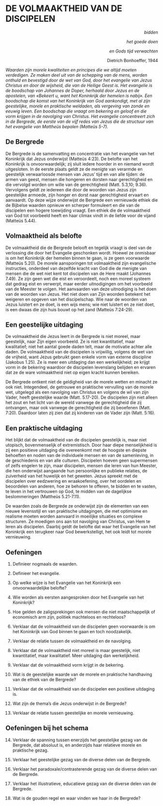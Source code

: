 # DE VOLMAAKTHEID VAN DE DISCIPELEN  


<p style='text-align: right;'>*bidden*</p> <p style='text-align: right;'>*het goede doen*</p> <p style='text-align: right;'>*en Gods tijd verwachten*</p> <p style='text-align: right;'> Dietrich Bonhoeffer, 1944</p>



*Waarden zijn morele kwaliteiten en principes die we altijd moeten verdedigen. Ze maken deel uit van de schepping van de mens, worden onthuld en bevestigd door de wet van God, door het evangelie van Jezus Christus en door de wijsheid, die van de Heilige Geest is. Het evangelie is de boodschap van Johannes de Doper, herhaald door Jezus en de apostelen, van «Bekeert u, want het Koninkrijk der hemelen is nabij». Een boodschap die komst van het Koninkrijk van God aankondigt, met al zijn geestelijke, morele en praktische weldaden, als vergeving van zonde en eeuwig leven. Een boodschap die vraagt ​​om bekering en geloof en die vorm krijgen in de navolging van Christus. Het evangelie concentreert zich in de Bergrede, de eerste van de vijf redes van Jezus die de structuur van het evangelie van Mattheüs bepalen (Matteüs 5-7).*

## De Bergrede

De Bergrede is de samenvatting en concentratie van het evangelie van het Koninkrijk dat Jezus onderwijst (Matteüs 4:23). De belofte van het Koninkrijk is onvoorwaardelijk; zij sluit iedere hoorder in en niemand wordt uitgesloten. In de eerste plaats geldt ze de menigte van verarmde en geestelijk verwaarloosde mensen van Jezus’ tijd en van alle tijden: de armen van geest, mensen die hongeren en dorsten naar gerechtigheid en die vervolgd worden om wille van de gerechtigheid (Matt. 5.3,10; 9.36). Vervolgens geldt ze iedereen die door de woorden van Jezus zijn geestelijke armoede, zijn honger en dorst naar gerechtigheid ervaart en aanvaardt. Op deze wijze onderwijst de Bergrede een vernieuwde ethiek die de Bijbelse waarden opnieuw en scherper formuleert en die van de discipelen een hogere toewijding vraagt. Een ethiek die de volmaaktheid van God tot voorbeeld heeft en haar climax vindt in de liefde voor de vijand (Matteüs 5.44).

## Volmaaktheid als belofte

De  volmaaktheid die de Bergrede belooft en tegelijk vraagt is deel van de verlossing die door het Evangelie geschonken wordt. Hoewel ze onmisbaar is om het Koninkrijk der hemelen binnen te gaan, is ze geen voorwaarde (Matteüs 5.20). De morele aansporingen tot volmaaktheid zijn evangelische instructies, onderdeel van dezelfde kracht van God die de menigte van mensen die de wet niet kent tot discipelen van de Here maakt (Johannes 7.49). Ze zijn geen wet die eist en veroordeelt, noch een moreel systeem dat gedrag eist en verwerpt, maar eerder uitnodigingen om het voorbeeld van de Meester te volgen. Het aanvaarden van deze uitnodiging is het doen van de woorden van Jezus. Het niet doen van Zijn woorden betekent het weigeren en opgeven van het discipelschap. Wie naar de woorden van Jezus luistert en ze doet, is een wijs mens; wie niet luistert en ze niet doet, is een dwaas die zijn huis bouwt op het zand (Matteüs 7:24-29).

## Een geestelijke uitdaging
De volmaaktheid die Jezus leert in de Bergrede is niet moreel, maar geestelijk, naar Zijn eigen voorbeeld. Ze is niet kwantitatief, maar kwalitatief; niet het aantal goede daden telt, maar de motivatie achter alle daden. De volmaaktheid van de discipelen is vrijwillig, volgens de wet van de vrijheid, want Jezus gebruikt geen enkele vorm van externe discipline (Jakobus 1.25). Ze is meer een uitdaging dan een werkelijkheid; ze krijgt vorm in de bekering waardoor de discipelen levenslang belijden en ervaren dat ze de ware volmaaktheid niet op eigen kracht kunnen bereiken.  

De Bergrede ontkent niet de geldigheid van de morele wetten en minacht ze ook niet. Integendeel, de getrouwe en praktische vervulling van de morele wet, uitgelegd als een navolging van Christus en volgens de wil van zijn Vader, heeft geestelijke waarde (Matt. 5.17-20). De discipelen zijn niet alleen het zout en het licht van de wereld vanwege de gerechtigheid die zij ontvangen, maar ook vanwege de gerechtigheid die zij beoefenen (Matt. 7:20). Daardoor laten zij zien dat zij kinderen van de Vader zijn (Matt. 5:16).

## Een praktische uitdaging
	
Het blijkt dat de volmaaktheid van de discipelen geestelijk is, maar niet utopisch, bovenmenselijk of extremistisch. Door haar diepe menselijkheid is zij een positieve uitdaging die overeenkomt met de hoogste en diepste behoeften en noden van de individuele mensen en van de samenleving, in de geschiedenis en van alle culturen. Discipelen hoeven geen supermensen of zelfs engelen te zijn, maar discipelen, mensen die leren van hun Meester, die hen onderwijst aangaande hun persoonlijke en publieke relaties, de zuiverheid van het huwelijk en het geweten. Jezus spreekt met de discipelen over eedzwering en wraakoefening, over het oordelen en beoordelen van anderen, hoe ze behoren te offeren, te bidden en te vasten, te leven in het vertrouwen op God, te midden van de dagelijkse beslommeringen (Mattheüs 5.21-7.11).

De waarden zoals de Bergrede ze onderwijst zijn de elementen van een nieuwe levensstijl en van praktische uitdagingen, die met optimisme en realisme moeten worden aanvaard in moeilijke situaties en complexe structuren. Ze moedigen ons aan tot navolging van Christus, van Hem te leren als discipelen. Daarbij geldt de belofte dat waar het Evangelie van het Koninkrijk een terugkeer naar God bewerkstelligt, het ook leidt tot morele vernieuwing. 

## Oefeningen
1. Definieer nogmaals de waarden.

2. Definieer het evangelie.

3. Op welke wijze is het Evangelie van het Koninkrijk een onvoorwaardelijke belofte?

4. Wie worden als eersten aangesproken door het Evangelie van het Koninkrijk?

5. Hoe gelden de zaligsprekingen ook mensen die niet maatschappelijk of economisch arm zijn, politiek machteloos en rechteloos?

6. Verklaar dat de volmaaktheid van de discipelen geen voorwaarde is om het Koninkrijk van God binnen te gaan en toch noodzakelijk.

7. Verklaar de relatie tussen de volmaaktheid en de navolging.

8. Verklaar dat de volmaaktheid niet moreel is maar geestelijk, niet kwantitatief, maar kwalitatief. Meer uitdaging dan werkelijkheid.

9. Verklaar dat de volmaaktheid vorm krijgt in de bekering.

10. Wat is de geestelijke waarde van de morele en praktische handhaving van de ethiek van de Bergrede?

11. Verklaar dat de volmaaktheid van de discipelen een positieve uitdaging is.

12. Wat zijn de thema's die Jezus onderwijst in de Bergrede?

13. Verklaar de relatie tussen geestelijke en morele vernieuwing.

## Oefeningen bij het schema

14. Verklaar de spanning tussen enerzijds het geestelijke gezag van de Bergrede, dat absoluut is, en anderzijds haar relatieve morele en praktische gezag.

15. Verklaar het geestelijke gezag van de diverse delen van de Bergrede.

16. Verklaar het paradoxale/contrasterende gezag van de diverse delen van de Bergrede.

17. Verklaar het illustratieve, educatieve gezag van de diverse delen van de Bergrede.

18. Wat is de gouden regel en waar vinden we haar in de Bergrede?


